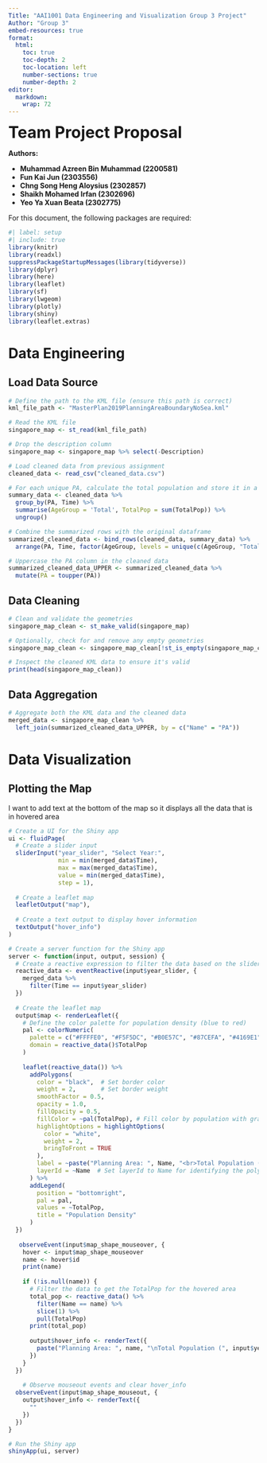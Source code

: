 ```yaml
---
Title: "AAI1001 Data Engineering and Visualization Group 3 Project"
Author: "Group 3"
embed-resources: true
format:
  html:
    toc: true
    toc-depth: 2
    toc-location: left
    number-sections: true
    number-depth: 2
editor: 
  markdown: 
    wrap: 72
---
```


<font size="6"> **Team Project Proposal** </font>

**Authors:**

-   **Muhammad Azreen Bin Muhammad (2200581)**
-   **Fun Kai Jun (2303556)**
-   **Chng Song Heng Aloysius (2302857)**
-   **Shaikh Mohamed Irfan (2302696)**
-   **Yeo Ya Xuan Beata (2302775)**

For this document, the following packages are required:

```r
#| label: setup 
#| include: true
library(knitr)
library(readxl)
suppressPackageStartupMessages(library(tidyverse))
library(dplyr)
library(here)
library(leaflet)
library(sf)
library(lwgeom)
library(plotly)
library(shiny)
library(leaflet.extras)
```

# Data Engineering

## Load Data Source

```r
# Define the path to the KML file (ensure this path is correct)
kml_file_path <- "MasterPlan2019PlanningAreaBoundaryNoSea.kml"

# Read the KML file
singapore_map <- st_read(kml_file_path)

# Drop the description column
singapore_map <- singapore_map %>% select(-Description)

# Load cleaned data from previous assignment
cleaned_data <- read_csv("cleaned_data.csv")

# For each unique PA, calculate the total population and store it in a new row before next PA
summary_data <- cleaned_data %>%
  group_by(PA, Time) %>%
  summarise(AgeGroup = 'Total', TotalPop = sum(TotalPop)) %>%
  ungroup()

# Combine the summarized rows with the original dataframe
summarized_cleaned_data <- bind_rows(cleaned_data, summary_data) %>%
  arrange(PA, Time, factor(AgeGroup, levels = unique(c(AgeGroup, "Total"))))

# Uppercase the PA column in the cleaned data
summarized_cleaned_data_UPPER <- summarized_cleaned_data %>%
  mutate(PA = toupper(PA))
```

## Data Cleaning

```r
# Clean and validate the geometries
singapore_map_clean <- st_make_valid(singapore_map)

# Optionally, check for and remove any empty geometries
singapore_map_clean <- singapore_map_clean[!st_is_empty(singapore_map_clean),]

# Inspect the cleaned KML data to ensure it's valid
print(head(singapore_map_clean))
```

## Data Aggregation

```r
# Aggregate both the KML data and the cleaned data
merged_data <- singapore_map_clean %>%
  left_join(summarized_cleaned_data_UPPER, by = c("Name" = "PA"))
```

# Data Visualization

## Plotting the Map


I want to add text at the bottom of the map so it displays all the data that is in hovered area

```r
# Create a UI for the Shiny app
ui <- fluidPage(
  # Create a slider input
  sliderInput("year_slider", "Select Year:", 
              min = min(merged_data$Time), 
              max = max(merged_data$Time), 
              value = min(merged_data$Time), 
              step = 1),
  
  # Create a leaflet map
  leafletOutput("map"),
  
  # Create a text output to display hover information
  textOutput("hover_info")
)

# Create a server function for the Shiny app
server <- function(input, output, session) {
  # Create a reactive expression to filter the data based on the slider input
  reactive_data <- eventReactive(input$year_slider, {
    merged_data %>% 
      filter(Time == input$year_slider)
  })
  
  # Create the leaflet map
  output$map <- renderLeaflet({
    # Define the color palette for population density (blue to red)
    pal <- colorNumeric(
      palette = c("#FFFFE0", "#F5F5DC", "#B0E57C", "#87CEFA", "#4169E1", "#00008B"), # Blue to red color palette
      domain = reactive_data()$TotalPop
    )
    
    leaflet(reactive_data()) %>% 
      addPolygons(
        color = "black",  # Set border color
        weight = 2,       # Set border weight
        smoothFactor = 0.5,
        opacity = 1.0, 
        fillOpacity = 0.5,
        fillColor = ~pal(TotalPop), # Fill color by population with gradient
        highlightOptions = highlightOptions(
          color = "white", 
          weight = 2,
          bringToFront = TRUE
        ),
        label = ~paste("Planning Area: ", Name, "<br>Total Population (", input$year_slider, "): ", TotalPop),
        layerId = ~Name  # Set layerId to Name for identifying the polygons
      ) %>% 
      addLegend(
        position = "bottomright", 
        pal = pal, 
        values = ~TotalPop,
        title = "Population Density"
      )
  })
  
   observeEvent(input$map_shape_mouseover, {
    hover <- input$map_shape_mouseover
    name <- hover$id
    print(name)
    
    if (!is.null(name)) {
      # Filter the data to get the TotalPop for the hovered area
      total_pop <- reactive_data() %>% 
        filter(Name == name) %>%
        slice(1) %>%
        pull(TotalPop)
      print(total_pop)  
      
      output$hover_info <- renderText({
        paste("Planning Area: ", name, "\nTotal Population (", input$year_slider, "): ", total_pop)
      })
    }
  })
  
    # Observe mouseout events and clear hover_info
  observeEvent(input$map_shape_mouseout, {
    output$hover_info <- renderText({
      ""
    })
  })
}

# Run the Shiny app
shinyApp(ui, server)
```